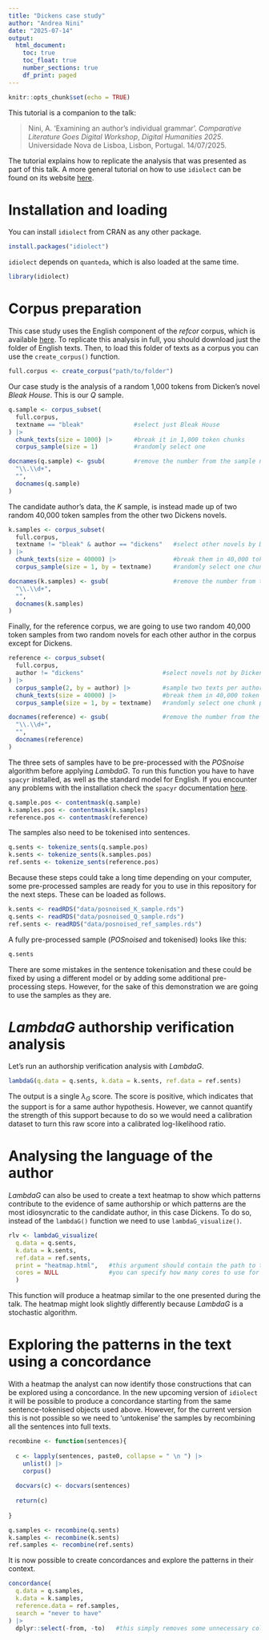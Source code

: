 ```yaml
---
title: "Dickens case study"
author: "Andrea Nini"
date: "2025-07-14"
output:
  html_document:
    toc: true            
    toc_float: true      
    number_sections: true
    df_print: paged     
---
```


```r
knitr::opts_chunk$set(echo = TRUE)
```

This tutorial is a companion to the talk:

> Nini, A. ‘Examining an author’s individual grammar’. *Comparative Literature Goes Digital Workshop*, *Digital Humanities 2025*. Universidade Nova de Lisboa, Lisbon, Portugal. 14/07/2025.

The tutorial explains how to replicate the analysis that was presented as part of this talk. A more general tutorial on how to use `idiolect` can be found on its website [here](https://andreanini.github.io/idiolect/index.html).

# Installation and loading

You can install `idiolect` from CRAN as any other package.

```r
install.packages("idiolect")
```

`idiolect` depends on `quanteda`, which is also loaded at the same time.

```r
library(idiolect)
```

# Corpus preparation

This case study uses the English component of the *refcor* corpus, which is available [here](https://github.com/cophi-wue/refcor). To replicate this analysis in full, you should download just the folder of English texts. Then, to load this folder of texts as a corpus you can use the `create_corpus()` function.

```r
full.corpus <- create_corpus("path/to/folder")
```

Our case study is the analysis of a random 1,000 tokens from Dicken's novel *Bleak House*. This is our $Q$ sample. 

```r
q.sample <- corpus_subset(                          
  full.corpus,                                      
  textname == "bleak"              #select just Bleak House
) |> 
  chunk_texts(size = 1000) |>      #break it in 1,000 token chunks
  corpus_sample(size = 1)          #randomly select one

docnames(q.sample) <- gsub(        #remove the number from the sample name
  "\\.\\d+", 
  "", 
  docnames(q.sample)
) 
```

The candidate author's data, the $K$ sample, is instead made up of two random 40,000 token samples from the other two Dickens novels.

```r
k.samples <- corpus_subset(
  full.corpus,
  textname != "bleak" & author == "dickens"   #select other novels by Dickens
) |> 
  chunk_texts(size = 40000) |>                #break them in 40,000 token chunks
  corpus_sample(size = 1, by = textname)      #randomly select one chunk per novel

docnames(k.samples) <- gsub(                  #remove the number from the sample names
  "\\.\\d+", 
  "", 
  docnames(k.samples)
) 
```

Finally, for the reference corpus, we are going to use two random 40,000 token samples from two random novels for each other author in the corpus except for Dickens.

```r
reference <- corpus_subset(
  full.corpus,
  author != "dickens"                      #select novels not by Dickens
) |> 
  corpus_sample(2, by = author) |>         #sample two texts per author
  chunk_texts(size = 40000) |>             #break them in 40,000 token chunks
  corpus_sample(size = 1, by = textname)   #randomly select one chunk per novel

docnames(reference) <- gsub(               #remove the number from the sample names
  "\\.\\d+", 
  "", 
  docnames(reference)
) 
```

The three sets of samples have to be pre-processed with the *POSnoise* algorithm before applying *LambdaG*. To run this function you have to have `spacyr` installed, as well as the standard model for English. If you encounter any problems with the installation check the `spacyr` documentation [here](https://spacyr.quanteda.io/reference/spacyr-package.html).

```r
q.sample.pos <- contentmask(q.sample)
k.samples.pos <- contentmask(k.samples)
reference.pos <- contentmask(reference)
```

The samples also need to be tokenised into sentences.

```r
q.sents <- tokenize_sents(q.sample.pos)
k.sents <- tokenize_sents(k.samples.pos)
ref.sents <- tokenize_sents(reference.pos)
```

Because these steps could take a long time depending on your computer, some pre-processed samples are ready for you to use in this repository for the next steps. These can be loaded as follows.

```r
k.sents <- readRDS("data/posnoised_K_sample.rds")
q.sents <- readRDS("data/posnoised_Q_sample.rds")
ref.sents <- readRDS("data/posnoised_ref_samples.rds")
```

A fully pre-processed sample (*POSnoised* and tokenised) looks like this:

```r
q.sents
```

There are some mistakes in the sentence tokenisation and these could be fixed by using a different model or by adding some additional pre-processing steps. However, for the sake of this demonstration we are going to use the samples as they are.

# *LambdaG* authorship verification analysis

Let's run an authorship verification analysis with *LambdaG*.

```r
lambdaG(q.data = q.sents, k.data = k.sents, ref.data = ref.sents)
```

The output is a single $\lambda_G$ score. The score is positive, which indicates that the support is for a same author hypothesis. However, we cannot quantify the strength of this support because to do so we would need a calibration dataset to turn this raw score into a calibrated log-likelihood ratio.

# Analysing the language of the author

*LambdaG* can also be used to create a text heatmap to show which patterns contribute to the evidence of same authorship or which patterns are the most idiosyncratic to the candidate author, in this case Dickens. To do so, instead of the `lambdaG()` function we need to use `lambdaG_visualize()`.

```r
rlv <- lambdaG_visualize(
  q.data = q.sents,
  k.data = k.sents, 
  ref.data = ref.sents,
  print = "heatmap.html",   #this argument should contain the path to the heatmap output
  cores = NULL              #you can specify how many cores to use for parallel processing 
  )
```

This function will produce a heatmap similar to the one presented during the talk. The heatmap might look slightly differently because *LambdaG* is a stochastic algorithm.

# Exploring the patterns in the text using a concordance

With a heatmap the analyst can now identify those constructions that can be explored using a concordance. In the new upcoming version of `idiolect` it will be possible to produce a concordance starting from the same sentence-tokenised objects used above. However, for the current version this is not possible so we need to 'untokenise' the samples by recombining all the sentences into full texts.

```r
recombine <- function(sentences){
  
  c <- lapply(sentences, paste0, collapse = " \n ") |> 
    unlist() |> 
    corpus()
  
  docvars(c) <- docvars(sentences)
  
  return(c)
  
}

q.samples <- recombine(q.sents)
k.samples <- recombine(k.sents)
ref.samples <- recombine(ref.sents)
```

It is now possible to create concordances and explore the patterns in their context.

```r
concordance(
  q.data = q.samples,
  k.data = k.samples,
  reference.data = ref.samples, 
  search = "never to have"
) |> 
  dplyr::select(-from, -to)   #this simply removes some unnecessary columns
```

